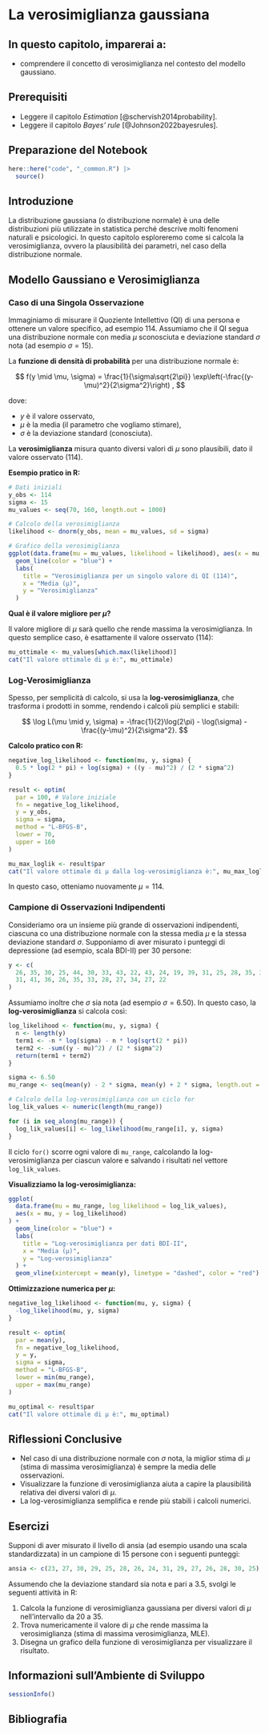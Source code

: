# La verosimiglianza gaussiana {#sec-prob-likelihood-gauss}

::: callout-important
## In questo capitolo, imparerai a:

- comprendere il concetto di verosimiglianza nel contesto del modello gaussiano.
:::

::: callout-tip
## Prerequisiti

- Leggere il capitolo *Estimation* [@schervish2014probability].
- Leggere il capitolo *Bayes' rule* [@Johnson2022bayesrules].
:::

::: callout-caution
## Preparazione del Notebook

```r
here::here("code", "_common.R") |> 
  source()
```
:::

## Introduzione {.unnumbered}

La distribuzione gaussiana (o distribuzione normale) è una delle distribuzioni più utilizzate in statistica perché descrive molti fenomeni naturali e psicologici. In questo capitolo esploreremo come si calcola la verosimiglianza, ovvero la plausibilità dei parametri, nel caso della distribuzione normale.

## Modello Gaussiano e Verosimiglianza

### Caso di una Singola Osservazione

Immaginiamo di misurare il Quoziente Intellettivo (QI) di una persona e ottenere un valore specifico, ad esempio 114. Assumiamo che il QI segua una distribuzione normale con media $\mu$ sconosciuta e deviazione standard $\sigma$ nota (ad esempio $\sigma = 15$).

La **funzione di densità di probabilità** per una distribuzione normale è:

$$
f(y \mid \mu, \sigma) = \frac{1}{\sigma\sqrt{2\pi}} \exp\left(-\frac{(y-\mu)^2}{2\sigma^2}\right) ,
$$

dove:

- $y$ è il valore osservato,
- $\mu$ è la media (il parametro che vogliamo stimare),
- $\sigma$ è la deviazione standard (conosciuta).

La **verosimiglianza** misura quanto diversi valori di $\mu$ sono plausibili, dato il valore osservato (114).

**Esempio pratico in R:**

```r
# Dati iniziali
y_obs <- 114
sigma <- 15
mu_values <- seq(70, 160, length.out = 1000)

# Calcolo della verosimiglianza
likelihood <- dnorm(y_obs, mean = mu_values, sd = sigma)

# Grafico della verosimiglianza
ggplot(data.frame(mu = mu_values, likelihood = likelihood), aes(x = mu, y = likelihood)) +
  geom_line(color = "blue") +
  labs(
    title = "Verosimiglianza per un singolo valore di QI (114)",
    x = "Media (μ)",
    y = "Verosimiglianza"
  )
```

**Qual è il valore migliore per $\mu$?**

Il valore migliore di $\mu$ sarà quello che rende massima la verosimiglianza. In questo semplice caso, è esattamente il valore osservato (114):

```r
mu_ottimale <- mu_values[which.max(likelihood)]
cat("Il valore ottimale di μ è:", mu_ottimale)
```

### Log-Verosimiglianza

Spesso, per semplicità di calcolo, si usa la **log-verosimiglianza**, che trasforma i prodotti in somme, rendendo i calcoli più semplici e stabili:

$$
\log L(\mu \mid y, \sigma) = -\frac{1}{2}\log(2\pi) - \log(\sigma) - \frac{(y-\mu)^2}{2\sigma^2}.
$$

**Calcolo pratico con R:**

```r
negative_log_likelihood <- function(mu, y, sigma) {
  0.5 * log(2 * pi) + log(sigma) + ((y - mu)^2) / (2 * sigma^2)
}

result <- optim(
  par = 100, # Valore iniziale
  fn = negative_log_likelihood,
  y = y_obs,
  sigma = sigma,
  method = "L-BFGS-B",
  lower = 70,
  upper = 160
)

mu_max_loglik <- result$par
cat("Il valore ottimale di μ dalla log-verosimiglianza è:", mu_max_loglik)
```

In questo caso, otteniamo nuovamente $\mu = 114$.

### Campione di Osservazioni Indipendenti

Consideriamo ora un insieme più grande di osservazioni indipendenti, ciascuna co  una distribuzione normale con la stessa media $\mu$ e la stessa deviazione standard $\sigma$. Supponiamo di aver misurato i punteggi di depressione (ad esempio, scala BDI-II) per 30 persone:

```r
y <- c(
  26, 35, 30, 25, 44, 30, 33, 43, 22, 43, 24, 19, 39, 31, 25, 28, 35, 30, 26, 
  31, 41, 36, 26, 35, 33, 28, 27, 34, 27, 22
)
```

Assumiamo inoltre che $\sigma$ sia nota (ad esempio $\sigma = 6.50$). In questo caso, la **log-verosimiglianza** si calcola così:

```r
log_likelihood <- function(mu, y, sigma) {
  n <- length(y)
  term1 <- -n * log(sigma) - n * log(sqrt(2 * pi))
  term2 <- -sum((y - mu)^2) / (2 * sigma^2)
  return(term1 + term2)
}

sigma <- 6.50
mu_range <- seq(mean(y) - 2 * sigma, mean(y) + 2 * sigma, length.out = 1000)

# Calcolo della log-verosimiglianza con un ciclo for
log_lik_values <- numeric(length(mu_range))

for (i in seq_along(mu_range)) {
  log_lik_values[i] <- log_likelihood(mu_range[i], y, sigma)
}
```

Il ciclo `for()` scorre ogni valore di `mu_range`, calcolando la log-verosimiglianza per ciascun valore e salvando i risultati nel vettore `log_lik_values`. 

**Visualizziamo la log-verosimiglianza:**

```r
ggplot(
  data.frame(mu = mu_range, log_likelihood = log_lik_values),
  aes(x = mu, y = log_likelihood)
) +
  geom_line(color = "blue") +
  labs(
    title = "Log-verosimiglianza per dati BDI-II",
    x = "Media (μ)",
    y = "Log-verosimiglianza"
  ) +
  geom_vline(xintercept = mean(y), linetype = "dashed", color = "red")
```

**Ottimizzazione numerica per $\mu$:**

```r
negative_log_likelihood <- function(mu, y, sigma) {
  -log_likelihood(mu, y, sigma)
}

result <- optim(
  par = mean(y),
  fn = negative_log_likelihood,
  y = y,
  sigma = sigma,
  method = "L-BFGS-B",
  lower = min(mu_range),
  upper = max(mu_range)
)

mu_optimal <- result$par
cat("Il valore ottimale di μ è:", mu_optimal)
```

## Riflessioni Conclusive

- Nel caso di una distribuzione normale con $\sigma$ nota, la miglior stima di $\mu$ (stima di massima verosimiglianza) è sempre la media delle osservazioni.
- Visualizzare la funzione di verosimiglianza aiuta a capire la plausibilità relativa dei diversi valori di $\mu$.
- La log-verosimiglianza semplifica e rende più stabili i calcoli numerici.


## Esercizi {.unnumbered}

::: {.callout-important title="Problemi" collapse="true"}

Supponi di aver misurato il livello di ansia (ad esempio usando una scala standardizzata) in un campione di 15 persone con i seguenti punteggi:

```r
ansia <- c(23, 27, 30, 29, 25, 28, 26, 24, 31, 29, 27, 26, 28, 30, 25)
```

Assumendo che la deviazione standard sia nota e pari a 3.5, svolgi le seguenti attività in R:

1. Calcola la funzione di verosimiglianza gaussiana per diversi valori di $\mu$ nell'intervallo da 20 a 35.
2. Trova numericamente il valore di $\mu$ che rende massima la verosimiglianza (stima di massima verosimiglianza, MLE).
3. Disegna un grafico della funzione di verosimiglianza per visualizzare il risultato.

:::

## Informazioni sull'Ambiente di Sviluppo {.unnumbered}

```r
sessionInfo()
```

## Bibliografia {.unnumbered}

